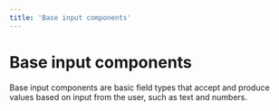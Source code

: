 ```yaml
---
title: 'Base input components'
---
```



# Base input components

Base input components are basic field types that accept and produce values based on input from the user, such as text and numbers.

<ListBaseInputComponents />
